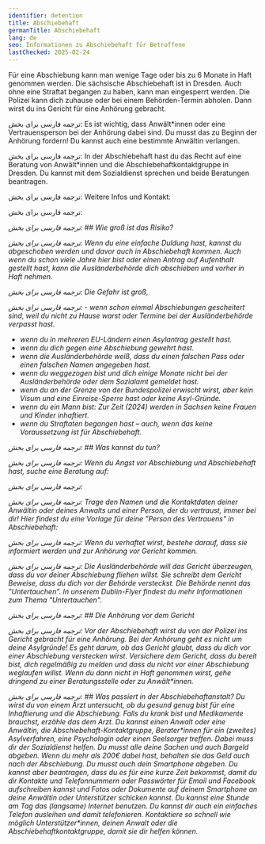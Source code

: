 ```yaml
---
identifier: detention
title: Abschiebehaft
germanTitle: Abschiebehaft
lang: de
seo: Informationen zu Abschiebehaft für Betroffene
lastChecked: 2025-02-24
---
```

Für eine Abschiebung kann man wenige Tage oder bis zu 6 Monate in Haft genommen werden.
Die sächsische Abschiebehaft ist in Dresden.
Auch ohne eine Straftat begangen zu haben, kann man eingesperrt werden.
Die Polizei kann dich zuhause oder bei einem Behörden-Termin abholen.
Dann wirst du ins Gericht für eine Anhörung gebracht.

ترجمه فارسی برای بخش: Es ist wichtig, dass Anwält\*innen oder eine Vertrauensperson bei der Anhörung dabei sind.
Du musst das zu Beginn der Anhörung fordern! Du kannst auch eine bestimmte Anwältin verlangen.

ترجمه فارسی برای بخش: In der Abschiebehaft hast du das Recht auf eine Beratung von Anwält\*innen und die Abschiebehaftkontaktgruppe in Dresden.
Du kannst mit dem Sozialdienst sprechen und beide Beratungen beantragen.

ترجمه فارسی برای بخش: Weitere Infos und Kontakt:

ترجمه فارسی برای بخش: <Address identifier="abschiebehaftkontaktgruppe" />

ترجمه فارسی برای بخش: ## Wie groß ist das Risiko?

ترجمه فارسی برای بخش: Wenn du eine einfache Duldung hast, kannst du abgeschoben werden und davor auch in Abschiebehaft kommen.
Auch wenn du schon viele Jahre hier bist oder einen Antrag auf Aufenthalt gestellt hast, kann die Ausländerbehörde dich abschieben und vorher in Haft nehmen.

ترجمه فارسی برای بخش: Die Gefahr ist groß,

ترجمه فارسی برای بخش: - wenn schon einmal Abschiebungen gescheitert sind, weil du nicht zu Hause warst oder Termine bei der Ausländerbehörde verpasst hast.
- wenn du in mehreren EU-Ländern einen Asylantrag gestellt hast.
- wenn du dich gegen eine Abschiebung gewehrt hast.
- wenn die Ausländerbehörde weiß, dass du einen falschen Pass oder einen falschen Namen angegeben hast.
- wenn du weggezogen bist und dich einige Monate nicht bei der Ausländerbehörde oder dem Sozialamt gemeldet hast.
- wenn du an der Grenze von der Bundespolizei erwischt wirst, aber kein Visum und eine Einreise-Sperre hast oder keine Asyl-Gründe.
- wenn du ein Mann bist: Zur Zeit (2024) werden in Sachsen keine Frauen und Kinder inhaftiert.
- wenn du Straftaten begangen hast – auch, wenn das keine Voraussetzung ist für Abschiebehaft.

ترجمه فارسی برای بخش: ## Was kannst du tun?

ترجمه فارسی برای بخش: Wenn du Angst vor Abschiebung und Abschiebehaft hast, suche eine Beratung auf:

ترجمه فارسی برای بخش: <Block identifier="counseling_addresses" />

ترجمه فارسی برای بخش: Trage den Namen und die Kontaktdaten deiner Anwältin oder deines Anwalts und einer Person, der du vertraust, immer bei dir! 
Hier findest du eine Vorlage für deine "Person des Vertrauens" in Abschiebehaft: <InternalShortLink identifier="forms" />

ترجمه فارسی برای بخش: Wenn du verhaftet wirst, bestehe darauf, dass sie informiert werden und zur Anhörung vor Gericht kommen.

ترجمه فارسی برای بخش: Die Ausländerbehörde will das Gericht überzeugen, dass du vor deiner Abschiebung fliehen willst. Sie schreibt dem Gericht Beweise, dass du dich vor der Behörde versteckst. 
Die Behörde nennt das "Untertauchen".
In unserem <InternalShortLink identifier="dublin">Dublin-Flyer</InternalShortLink> findest du mehr Informationen zum Thema "Untertauchen".

ترجمه فارسی برای بخش: ## Die Anhörung vor dem Gericht

ترجمه فارسی برای بخش: Vor der Abschiebehaft wirst du von der Polizei ins Gericht gebracht für eine Anhörung. 
Bei der Anhörung geht es nicht um deine Asylgründe! 
Es geht darum, ob das Gericht glaubt, dass du dich vor einer Abschiebung verstecken wirst. 
Versichere dem Gericht, dass du bereit bist, dich regelmäßig zu melden und dass du nicht vor einer Abschiebung weglaufen willst. 
Wenn du dann nicht in Haft genommen wirst, gehe dringend zu einer Beratungsstelle oder zu Anwält\*innen.

ترجمه فارسی برای بخش: ## Was passiert in der Abschiebehaftanstalt?
Du wirst du von einem Arzt untersucht, ob du gesund genug bist für eine Inhaftierung und die Abschiebung. Falls du krank bist und Medikamente  brauchst, erzähle das dem Arzt.
Du kannst einen Anwalt oder eine Anwältin, die  Abschiebehaft-Kontaktgruppe, Berater*innen für ein (zweites) Asylverfahren, eine Psychologin oder einen Seelsorger treffen. Dabei muss dir der Sozialdienst helfen.
Du musst alle deine Sachen und auch Bargeld abgeben. Wenn du mehr als 200€ dabei hast, behalten sie das Geld auch nach der Abschiebung.
Du musst auch dein Smartphone abgeben. Du kannst aber beantragen, dass du es für eine kurze Zeit bekommst, damit du dir Kontakte und Telefonnummern oder Passwörter für Email und Facebook aufschreiben kannst und Fotos oder Dokumente auf deinem Smartphone an deine Anwältin oder Unterstützer schicken kannst.
Du kannst eine Stunde am Tag das (langsame) Internet benutzen. Du kannst dir auch ein einfaches Telefon ausleihen und damit telefonieren. Kontaktiere so schnell wie möglich Unterstützer\*innen, deinen Anwalt oder die Abschiebehaftkontaktgruppe, damit sie dir helfen können.
